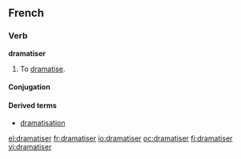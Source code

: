 ==French==

===Verb===
'''dramatiser'''

# To [[dramatise]].

====Conjugation====
{{fr-conj-er|dramatis|avoir}}

====Derived terms====
*[[dramatisation#French|dramatisation]]

[[el:dramatiser]]
[[fr:dramatiser]]
[[io:dramatiser]]
[[oc:dramatiser]]
[[fi:dramatiser]]
[[vi:dramatiser]]